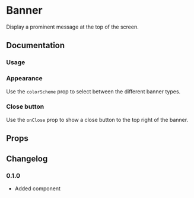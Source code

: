 
# Banner

Display a prominent message at the top of the screen.

## Documentation

### Usage

<Demo component={Usage} />

### Appearance

Use the `colorScheme` prop to select between the different banner types.

<Demo component={AppearanceUsage} />

### Close button

Use the `onClose` prop to show a close button to the top right of the banner.

<Demo component={CloseUsage} />

## Props

<PropsTable component={Banner} />

<PropsTable component={BannerTitle} />

<PropsTable component={BannerDescription} />

## Changelog

### 0.1.0

- Added component
